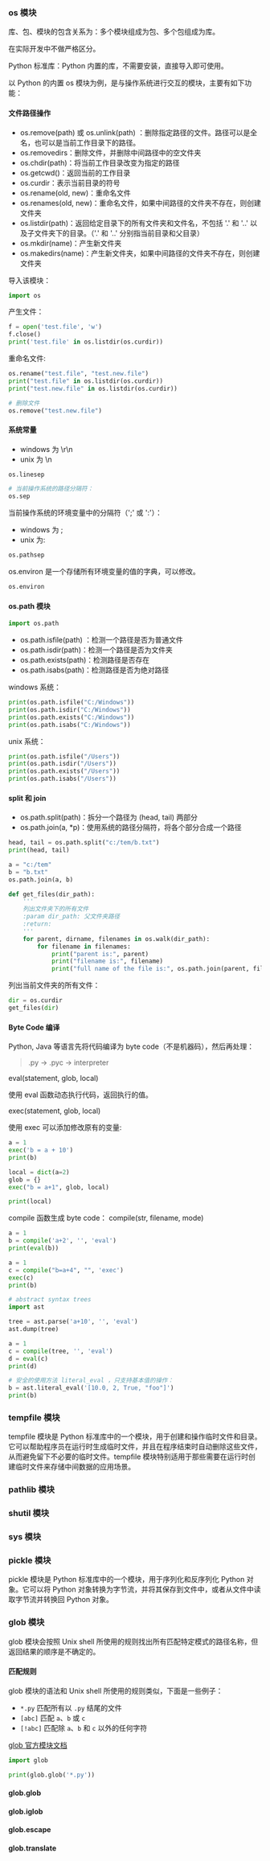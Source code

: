 
### os 模块

库、包、模块的包含关系为：多个模块组成为包、多个包组成为库。

在实际开发中不做严格区分。

Python 标准库：Python 内置的库，不需要安装，直接导入即可使用。

以 Python 的内置 os 模块为例，是与操作系统进行交互的模块，主要有如下功能：

#### 文件路径操作

- os.remove(path) 或 os.unlink(path) ：删除指定路径的文件。路径可以是全名，也可以是当前工作目录下的路径。
- os.removedirs：删除文件，并删除中间路径中的空文件夹
- os.chdir(path)：将当前工作目录改变为指定的路径
- os.getcwd()：返回当前的工作目录
- os.curdir：表示当前目录的符号
- os.rename(old, new)：重命名文件
- os.renames(old, new)：重命名文件，如果中间路径的文件夹不存在，则创建文件夹
- os.listdir(path)：返回给定目录下的所有文件夹和文件名，不包括 '.' 和 '..' 以及子文件夹下的目录。（'.' 和 '..' 分别指当前目录和父目录）
- os.mkdir(name)：产生新文件夹
- os.makedirs(name)：产生新文件夹，如果中间路径的文件夹不存在，则创建文件夹

导入该模块：

```python showLineNumbers
import os
```

产生文件：

```python showLineNumbers
f = open('test.file', 'w')
f.close()
print('test.file' in os.listdir(os.curdir))
```

重命名文件:

```python showLineNumbers
os.rename("test.file", "test.new.file")
print("test.file" in os.listdir(os.curdir))
print("test.new.file" in os.listdir(os.curdir))
```

```python showLineNumbers
# 删除文件
os.remove("test.new.file")
```

#### 系统常量

- windows 为 \r\n
- unix 为 \n

```python showLineNumbers
os.linesep
```

```python showLineNumbers
# 当前操作系统的路径分隔符：
os.sep
```

当前操作系统的环境变量中的分隔符（';' 或 ':'）：

- windows 为 ;
- unix 为:

```python showLineNumbers
os.pathsep
```

os.environ 是一个存储所有环境变量的值的字典，可以修改。

```python showLineNumbers
os.environ
```

#### os.path 模块

```python showLineNumbers
import os.path
```

- os.path.isfile(path) ：检测一个路径是否为普通文件
- os.path.isdir(path)：检测一个路径是否为文件夹
- os.path.exists(path)：检测路径是否存在
- os.path.isabs(path)：检测路径是否为绝对路径

windows 系统：

```python showLineNumbers
print(os.path.isfile("C:/Windows"))
print(os.path.isdir("C:/Windows"))
print(os.path.exists("C:/Windows"))
print(os.path.isabs("C:/Windows"))
```

unix 系统：

```python showLineNumbers
print(os.path.isfile("/Users"))
print(os.path.isdir("/Users"))
print(os.path.exists("/Users"))
print(os.path.isabs("/Users"))
```

#### split 和 join

- os.path.split(path)：拆分一个路径为 (head, tail) 两部分
- os.path.join(a, \*p)：使用系统的路径分隔符，将各个部分合成一个路径

```python showLineNumbers
head, tail = os.path.split("c:/tem/b.txt")
print(head, tail)
```

```python showLineNumbers
a = "c:/tem"
b = "b.txt"
os.path.join(a, b)
```

```python showLineNumbers
def get_files(dir_path):
    '''
    列出文件夹下的所有文件
    :param dir_path: 父文件夹路径
    :return:
    '''
    for parent, dirname, filenames in os.walk(dir_path):
        for filename in filenames:
            print("parent is:", parent)
            print("filename is:", filename)
            print("full name of the file is:", os.path.join(parent, filename))
```

列出当前文件夹的所有文件：

```python showLineNumbers
dir = os.curdir
get_files(dir)
```

#### Byte Code 编译

Python, Java 等语言先将代码编译为 byte code（不是机器码），然后再处理：

> .py -> .pyc -> interpreter

eval(statement, glob, local)

使用 eval 函数动态执行代码，返回执行的值。

exec(statement, glob, local)

使用 exec 可以添加修改原有的变量:

```python showLineNumbers
a = 1
exec('b = a + 10')
print(b)
```

```python showLineNumbers
local = dict(a=2)
glob = {}
exec("b = a+1", glob, local)

print(local)
```

compile 函数生成 byte code：
compile(str, filename, mode)

```python showLineNumbers
a = 1
b = compile('a+2', '', 'eval')
print(eval(b))
```

```python showLineNumbers
a = 1
c = compile("b=a+4", "", 'exec')
exec(c)
print(b)
```

```python showLineNumbers
# abstract syntax trees
import ast

tree = ast.parse('a+10', '', 'eval')
ast.dump(tree)
```

```python showLineNumbers
a = 1
c = compile(tree, '', 'eval')
d = eval(c)
print(d)
```

```python showLineNumbers
# 安全的使用方法 literal_eval ，只支持基本值的操作：
b = ast.literal_eval('[10.0, 2, True, "foo"]')
print(b)
```

### tempfile 模块

tempfile 模块是 Python 标准库中的一个模块，用于创建和操作临时文件和目录。它可以帮助程序员在运行时生成临时文件，并且在程序结束时自动删除这些文件，从而避免留下不必要的临时文件。tempfile 模块特别适用于那些需要在运行时创建临时文件来存储中间数据的应用场景。

### pathlib 模块

### shutil 模块

### sys 模块


### pickle 模块

pickle 模块是 Python 标准库中的一个模块，用于序列化和反序列化 Python 对象。它可以将 Python 对象转换为字节流，并将其保存到文件中，或者从文件中读取字节流并转换回 Python 对象。


### glob 模块

glob 模块会按照 Unix shell 所使用的规则找出所有匹配特定模式的路径名称，但返回结果的顺序是不确定的。

#### 匹配规则
glob 模块的语法和 Unix shell 所使用的规则类似，下面是一些例子：

- `*.py` 匹配所有以 `.py` 结尾的文件
- `[abc]` 匹配 `a`、`b` 或 `c`
- `[!abc]` 匹配除 `a`、`b` 和 `c` 以外的任何字符

[glob 官方模块文档](https://docs.python.org/zh-cn/3/library/glob.html#module-glob)

```python showLineNumbers
import glob

print(glob.glob('*.py'))
```

#### glob.glob

#### glob.iglob

#### glob.escape

#### glob.translate
